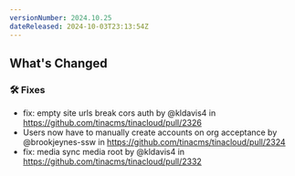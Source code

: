 ```yaml
---
versionNumber: 2024.10.25
dateReleased: 2024-10-03T23:13:54Z
---
```


## What's Changed
### 🛠️ Fixes
* fix: empty site urls break cors auth by @kldavis4 in https://github.com/tinacms/tinacloud/pull/2326
* Users now have to manually create accounts on org acceptance by @brookjeynes-ssw in https://github.com/tinacms/tinacloud/pull/2324
* fix: media sync media root by @kldavis4 in https://github.com/tinacms/tinacloud/pull/2332
